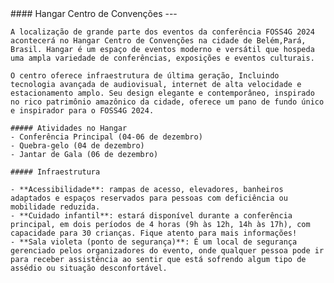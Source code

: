 
<div className={`grid grid-cols-1 mb-4 gap-4 ${!props.isEmbed && "mt-4 sm:grid-cols-12"}`}>
  <div className={!props.isEmbed && "sm:col-span-5"}>
    <div className="max-h-96">
    <Carousel
        images={[
          {
            image: Hangar1,
          },
          {
            image: Hangar2,
          },
          {
            image: Hangar3,
          },
          {
            image: Hangar4,
          },
          {
            image: Hangar5,
          },
          {
            image: Hangar6,
          },
          {
            image: Hangar7,
          },
        ]}
      />
      </div>

  </div>
  <div className={!props.isEmbed && "sm:col-span-7"}>
    #### Hangar Centro de Convenções
    ---

    A localização de grande parte dos eventos da conferência FOSS4G 2024 acontecerá no Hangar Centro de Convenções na cidade de Belém,Pará, Brasil. Hangar é um espaço de eventos moderno e versátil que hospeda uma ampla variedade de conferências, exposições e eventos culturais.

    O centro oferece infraestrutura de última geração, Incluindo tecnologia avançada de audiovisual, internet de alta velocidade e estacionamento amplo. Seu design elegante e contemporâneo, inspirado no rico patrimônio amazônico da cidade, oferece um pano de fundo único e inspirador para o FOSS4G 2024.

    ##### Atividades no Hangar
    - Conferência Principal (04-06 de dezembro)
    - Quebra-gelo (04 de dezembro)
    - Jantar de Gala (06 de dezembro)

    ##### Infraestrutura

    - **Acessibilidade**: rampas de acesso, elevadores, banheiros adaptados e espaços reservados para pessoas com deficiência ou mobilidade reduzida.
    - **Cuidado infantil**: estará disponível durante a conferência principal, em dois períodos de 4 horas (9h às 12h, 14h às 17h), com capacidade para 30 crianças. Fique atento para mais informações!
    - **Sala violeta (ponto de segurança)**: É um local de segurança gerenciado pelos organizadores do evento, onde qualquer pessoa pode ir para receber assistência ao sentir que está sofrendo algum tipo de assédio ou situação desconfortável.

  </div>
</div>
